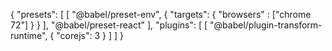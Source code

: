 {
  "presets": [
    [
      "@babel/preset-env",
      {
        "targets": {
            "browsers" : ["chrome 72"]
        }
      }
    ],
    "@babel/preset-react"
  ],
  "plugins": [
    [
      "@babel/plugin-transform-runtime",
      {
        "corejs": 3
      }
    ]
  ]
}
